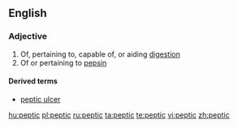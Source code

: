 ==English==

===Adjective===
{{en-adj}}

# Of, pertaining to, capable of, or aiding [[digestion]]
# Of or pertaining to [[pepsin]]

====Derived terms====
*[[peptic ulcer]]

[[hu:peptic]]
[[pl:peptic]]
[[ru:peptic]]
[[ta:peptic]]
[[te:peptic]]
[[vi:peptic]]
[[zh:peptic]]